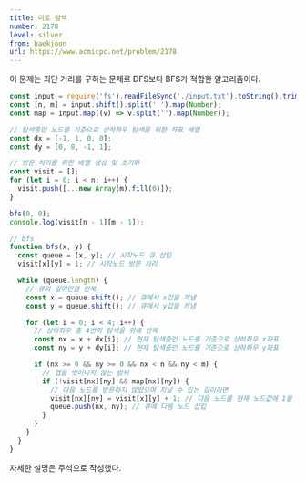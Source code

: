```yaml
---
title: 미로 탐색
number: 2178
level: silver
from: baekjoon
url: https://www.acmicpc.net/problem/2178
---
```


이 문제는 최단 거리를 구하는 문제로 DFS보다 BFS가 적합한 알고리즘이다.

```jsx
const input = require('fs').readFileSync('./input.txt').toString().trim().split('\n');
const [n, m] = input.shift().split(' ').map(Number);
const map = input.map((v) => v.split('').map(Number));

// 탐색중인 노드를 기준으로 상하좌우 탐색을 위한 좌표 배열
const dx = [-1, 1, 0, 0];
const dy = [0, 0, -1, 1];

// 방문 처리를 위한 배열 생성 및 초기화
const visit = [];
for (let i = 0; i < n; i++) {
  visit.push([...new Array(m).fill(0)]);
}

bfs(0, 0);
console.log(visit[n - 1][m - 1]);

// bfs
function bfs(x, y) {
  const queue = [x, y]; // 시작노드 큐 삽입
  visit[x][y] = 1; // 시작노드 방문 처리

  while (queue.length) {
    // 큐의 길이만큼 반복
    const x = queue.shift(); // 큐에서 x값을 꺼냄
    const y = queue.shift(); // 큐에서 y값을 꺼냄

    for (let i = 0; i < 4; i++) {
      // 상하좌우 총 4번의 탐색을 위해 반복
      const nx = x + dx[i]; // 현재 탐색중인 노드를 기준으로 상하좌우 x좌표
      const ny = y + dy[i]; // 현재 탐색중인 노드를 기준으로 상하좌우 y좌표

      if (nx >= 0 && ny >= 0 && nx < n && ny < m) {
        // 맵을 벗어나지 않는 범위
        if (!visit[nx][ny] && map[nx][ny]) {
          // 다음 노드를 방문하지 않았으며 지날 수 있는 길이라면
          visit[nx][ny] = visit[x][y] + 1; // 다음 노드를 현재 노드값에 1을 더한 값으로 변경
          queue.push(nx, ny); // 큐에 다옴 노드 삽입
        }
      }
    }
  }
}
```

자세한 설명은 주석으로 작성했다.
